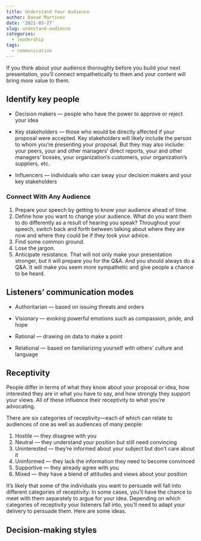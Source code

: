 ```yaml
---
title: Understand Your Audience
author: Danae Martinez
date: '2021-03-27'
slug: undestand-audience
categories:
  - leadership
tags:
  - communication
---
```


If you think about your audience thoroughly before you build your next presentation, you’ll connect empathetically to them and your content will bring more value to them.

## Identify key people

- Decision makers — people who have the power to approve or reject your idea

- Key stakeholders — those who would be directly affected if your proposal were accepted. Key stakeholders will likely include the person to whom you're presenting your proposal. But they may also include: your peers, your and other managers’ direct reports, your and other managers’ bosses, your organization’s customers, your organization’s suppliers, etc.

- Influencers — individuals who can sway your decision makers and your key stakeholders

### Connect With Any Audience

1. Prepare your speech by getting to know your audience ahead of time. 
2. Define how you want to change your audience. What do you want them to do differently as a result of hearing you speak? Throughout your speech, switch back and forth between talking about where they are now and where they could be if they took your advice. 
3. Find some common ground. 
4. Lose the jargon.
5. Anticipate resistance. That will not only make your presentation stronger, but it will prepare you for the Q&A. And you should always do a Q&A. It will make you seem more sympathetic and give people a chance to be heard.

## Listeners’ communication modes 


- Authoritarian — based on issuing threats and orders

- Visionary — evoking powerful emotions such as compassion, pride, and hope

- Rational — drawing on data to make a point

- Relational — based on familiarizing yourself with others’ culture and language

## Receptivity

People differ in terms of what they know about your proposal or idea, how interested they are in what you have to say, and how strongly they support your views. All of these influence their receptivity to what you’re advocating.

There are six categories of receptivity—each of which can relate to audiences of one as well as audiences of many people: 

1. Hostile — they disagree with you 
2. Neutral — they understand your position but still need convincing
3. Uninterested — they’re informed about your subject but don’t care about it
4. Uninformed — they lack the information they need to become convinced
5. Supportive — they already agree with you
6. Mixed — they have a blend of attitudes and views about your position

It’s likely that some of the individuals you want to persuade will fall into different categories of receptivity. In some cases, you’ll have the chance to meet with them separately to argue for your idea. Depending on which categories of receptivity your listeners fall into, you’ll need to adapt your delivery to persuade them. Here are some ideas.


## Decision-making styles


